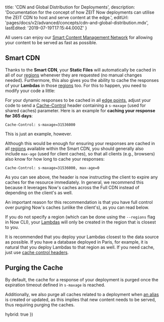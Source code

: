 
  title: 'CDN and Global Distribution for Deployments',
  description:
    'Documentation for the concept of how ZEIT Now deployments can utilise the ZEIT CDN to host and serve content at the edge.',
  editUrl: 'pages/docs/v2/advanced/concepts/cdn-and-global-distribution.mdx',
  lastEdited: '2019-07-19T17:15:44.000Z'
}

All users can enjoy our [Smart Content Management Network](/smart-cdn) for allowing your content to be served as fast as possible.

## Smart CDN

Thanks to the **Smart CDN**, your **Static Files** will automatically be cached in all of our [regions](/docs/v2/platform/regions-and-providers) whenever they are requested (no manual changes needed). Furthermore, this also gives you the ability to cache the responses of your **Lambdas** in those [regions](/docs/v2/platform/regions-and-providers) too. For this to happen, you need to modify your code a little:

For your dynamic responses to be cached in all [edge points](/docs/v2/platform/regions-and-providers), adjust your code to send a [Cache-Control](https://developer.mozilla.org/en-US/docs/Web/HTTP/Headers/Cache-Control) header containing a `s-maxage` (used for shared caches) parameter. Here is an example for **caching your response for 365 days**:

```
Cache-Control: s-maxage=31536000
```

This is just an example, however.

Although this would be enough for ensuring your responses are cached in all [regions](/docs/v2/platform/regions-and-providers) available within the Smart CDN, you should generally also include `max-age` (used for client caches), so that all clients (e.g., browsers) also know for how long to cache your responses:

```
Cache-Control: s-maxage=31536000, max-age=0
```

As you can see above, the header is now instructing the client to expire any caches for the resource immediately. In general, we recommend this because it leverages Now's caches across the Full CDN instead of depending on the client's as well.

An important reason for this recommendation is that you have full control over purging Now's caches (unlike the client's), as you can read below.

If you do not specify a region (which can be done using the `--regions` flag in Now CLI), your [Lambdas](/docs/v2/deployments/concepts/lambdas) will only be created in the region that is closest to you.

It is recommended that you deploy your Lambdas closest to the data source as possible. If you have a database deployed in Paris, for example, it is natural that you deploy Lambdas to that region as well. If you need cache, just use [cache control headers](/docs/v2/network/caching).

## Purging the Cache

By default, the cache for a response of your deployment is purged once the expiration timeout defined in `s-maxage` is reached.

Additionally, we also purge all caches related to a deployment when [an alias](/docs/v2/custom-domains#aliasing-a-project) is created or updated, as this implies that new content needs to be served, thus requiring purging the caches.

  hybrid: true
})
